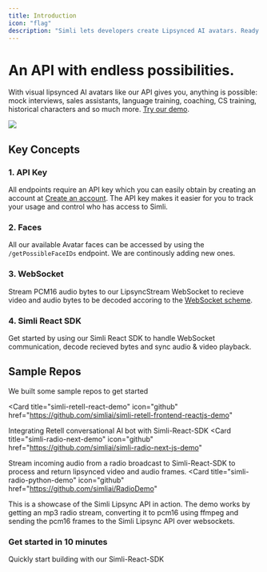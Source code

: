 ```yaml
---
title: Introduction
icon: "flag"
description: "Simli lets developers create Lipsynced AI avatars. Ready to make your first one? Your journey begins here."
---
```


# An API with endless possibilities.

With visual lipsynced AI avatars like our API gives you, anything is possible: mock interviews, sales assistants, language training, coaching, CS training, historical characters and so much more. [Try our demo](https://www.simli.com/demo).

<Frame>
  <img src="/Background_avatars.gif" />
</Frame>

## Key Concepts

### 1. API Key
All endpoints require an API key which you can easily obtain by creating an account at [Create an account](https://simli.com/sign-up-in).
The API key makes it easier for you to track your usage and control who has access to Simli.

### 2. Faces
All our available Avatar faces can be accessed by using the `/getPossibleFaceIDs` endpoint.
We are continously adding new ones.

### 3. WebSocket
Stream PCM16 audio bytes to our LipsyncStream WebSocket to recieve video and audio bytes to be decoded accoring to the [WebSocket scheme](/api-reference/endpoint/LipsyncStream).

### 4. Simli React SDK
Get started by using our Simli React SDK to handle WebSocket communication, decode recieved bytes and sync audio & video playback.

## Sample Repos

We built some sample repos to get started

<Card
  title="simli-retell-react-demo"
  icon="github"
  href="https://github.com/simliai/simli-retell-frontend-reactjs-demo"
>
  Integrating Retell conversational AI bot with Simli-React-SDK
</Card>
<Card
  title="simli-radio-next-demo"
  icon="github"
  href="https://github.com/simliai/simli-radio-next-js-demo"
>
  Stream incoming audio from a radio broadcast to Simli-React-SDK to process and return lipsynced video and audio frames.
</Card>
<Card
  title="simli-radio-python-demo"
  icon="github"
  href="https://github.com/simliai/RadioDemo"
>
  This is a showcase of the Simli Lipsync API in action. The demo works by getting an mp3 radio stream, converting it to pcm16 using ffmpeg and sending the pcm16 frames to the Simli Lipsync API over websockets.
</Card>



### Get started in 10 minutes
<Card title="Quickstart" icon="bolt" href="/quickstart">
  Quickly start building with our Simli-React-SDK
</Card>


